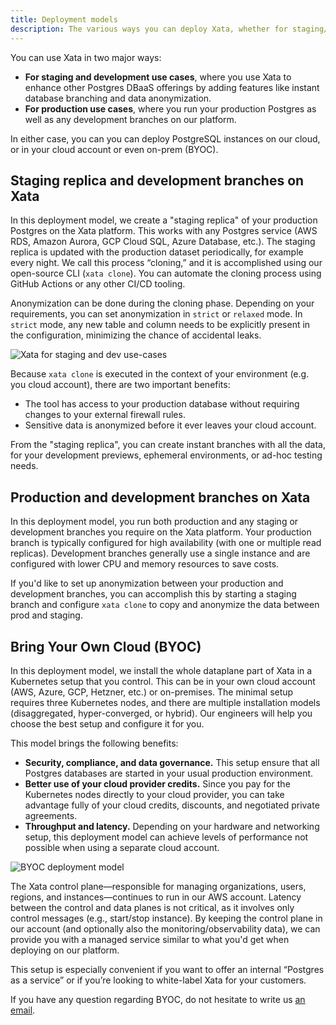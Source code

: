 ```yaml
---
title: Deployment models
description: The various ways you can deploy Xata, whether for staging/dev or production, hosted in our cloud or in your cloud account.
---
```


You can use Xata in two major ways:

- **For staging and development use cases**, where you use Xata to enhance other Postgres DBaaS offerings by adding features like instant database branching and data anonymization.
- **For production use cases**, where you run your production Postgres as well as any development branches on our platform.

In either case, you can you can deploy PostgreSQL instances on our cloud, or in your cloud account or even on-prem (BYOC).

## Staging replica and development branches on Xata

In this deployment model, we create a "staging replica" of your production Postgres on the Xata platform. This works with 
any Postgres service (AWS RDS, Amazon Aurora, GCP Cloud SQL, Azure Database, etc.). The staging replica is updated with
the production dataset periodically, for example every night.  We call this process “cloning,” and it is accomplished using our 
open-source CLI (`xata clone`). You can automate the cloning process using GitHub Actions or any other CI/CD tooling.

Anonymization can be done during the cloning phase. Depending on your requirements, you can set anonymization in `strict`
or `relaxed` mode. In `strict` mode, any new table and column needs to be explicitly present in the configuration,
minimizing the chance of accidental leaks.

![Xata for staging and dev use-cases](assets/images/xata-deployment-staging.png)

Because `xata clone` is executed in the context of your environment (e.g. you cloud account), there are two important benefits:

- The tool has access to your production database without requiring changes to your external firewall rules.
- Sensitive data is anonymized before it ever leaves your cloud account.

From the "staging replica", you can create instant branches with all the data, for your development previews, ephemeral environments,
or ad-hoc testing needs.

## Production and development branches on Xata

In this deployment model, you run both production and any staging or development branches you require on the Xata platform. Your production 
branch is typically configured for high availability (with one or multiple read replicas). Development branches generally use a single 
instance and are configured with lower CPU and memory resources to save costs.

If you'd like to set up anonymization between your production and development branches, you can accomplish this by starting a staging branch
and configure `xata clone` to copy and anonymize the data between prod and staging.

## Bring Your Own Cloud (BYOC)

In this deployment model, we install the whole dataplane part of Xata in a Kubernetes setup that you control. This can be in your
own cloud account (AWS, Azure, GCP, Hetzner, etc.) or on-premises. The minimal setup requires three Kubernetes nodes, and there are multiple
installation models (disaggregated, hyper-converged, or hybrid). Our engineers will help you choose the best setup and configure it for you.

This model brings the following benefits:

- **Security, compliance, and data governance.** This setup ensure that all Postgres databases are started in your usual production environment.
- **Better use of your cloud provider credits.** Since you pay for the Kubernetes nodes directly to your cloud provider, you can take advantage fully of your cloud credits, discounts, and negotiated private agreements.
- **Throughput and latency.** Depending on your hardware and networking setup, this deployment model can achieve levels of performance not possible when using a separate cloud account.

![BYOC deployment model](assets/images/byoc-architecture.png)

The Xata control plane—responsible for managing organizations, users, regions, and instances—continues to run in our AWS account. Latency between 
the control and data planes is not critical, as it involves only control messages (e.g., start/stop instance). By keeping the control plane in 
our account (and optionally also the monitoring/observability data), we can provide you with a managed service similar to what you'd get 
when deploying on our platform.

This setup is especially convenient if you want to offer an internal “Postgres as a service” or if you’re looking to white-label Xata for your customers.

If you have any question regarding BYOC, do not hesitate to write us [an email](mailto:info@xata.io).